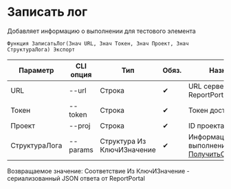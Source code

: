 ﻿---
sidebar_position: 1
description: Записать лог и другие функции для работы с ReportPortal в Открытом пакете интеграций - бесплатной open-source библиотеке интеграций для 1С:Предприятие 8, OneScript и CLI
keywords: [1C, 1С, 1С:Предприятие, 1С:Предприятие 8.3, API, Интеграция, Сервисы, Обмен, OneScript, CLI, ReportPortal]
---


# Записать лог
 Добавляет информацию о выполнении для тестового элемента



`Функция ЗаписатьЛог(Знач URL, Знач Токен, Знач Проект, Знач СтруктураЛога) Экспорт`

  | Параметр | CLI опция | Тип | Обяз. | Назначение |
  |-|-|-|-|-|
  | URL | --url | Строка | &#x2714; | URL сервера ReportPortal |
  | Токен | --token | Строка | &#x2714; | Токен доступа |
  | Проект | --proj | Строка | &#x2714; | ID проекта |
  | СтруктураЛога | --params | Структура Из КлючИЗначение | &#x2714; | Информация о выполнении. См. [ПолучитьСтруктуруЛога](/docs/ReportPortal/Log-recording/Get-log-structure) |

  
  Возвращаемое значение:   Соответствие Из КлючИЗначение - сериализованный JSON ответа от ReportPortal

<br/>




    





